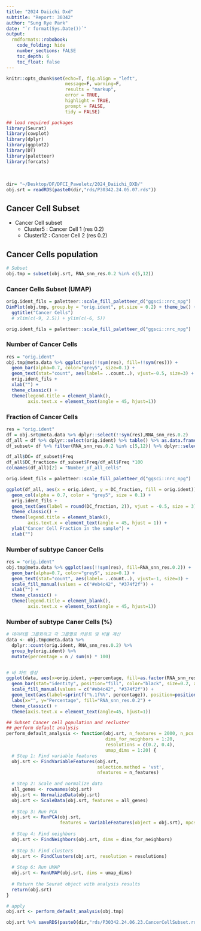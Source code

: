 ```yaml
---
title: "2024 Daiichi Dxd"
subtitle: "Report: 30342"
author: "Sung Rye Park"
date: "`r format(Sys.Date())`"
output:  
  rmdformats::robobook: 
    code_folding: hide 
    number_sections: FALSE
    toc_depth: 6
    toc_float: false
---
```


```r
knitr::opts_chunk$set(echo=T, fig.align = "left", 
                      message=F, warning=F,
                      results = "markup",
                      error = TRUE,
                      highlight = TRUE,
                      prompt = FALSE,
                      tidy = FALSE)
```

```r
## load required packages
library(Seurat)
library(cowplot)
library(dplyr)
library(ggplot2)
library(DT)
library(paletteer)
library(forcats)
```

<br>



```r
dir= "~/Desktop/DF/DFCI_Paweletz/2024_Daiichi_DXD/"
obj.srt = readRDS(paste0(dir,"rds/P30342.24.05.07.rds"))
```


## Cancer Cell Subset  

-   Cancer Cell subset
    -   Cluster5 : Cancer Cell 1 (res 0.2)
    -   Cluster12 : Cancer Cell 2 (res 0.2)    

## Cancer Cells population {.tabset}
```r
# Subset
obj.tmp = subset(obj.srt, RNA_snn_res.0.2 %in% c(5,12))
```

### Cancer Cells Subset (UMAP)  
```r
orig.ident_fils = paletteer::scale_fill_paletteer_d("ggsci::nrc_npg") 
DimPlot(obj.tmp, group.by = "orig.ident", pt.size = 0.2) + theme_bw() +
  ggtitle("Cancer Cells") 
  # xlim(c(-9, 2.5)) + ylim(c(-6, 5))
```

```r
orig.ident_fils = paletteer::scale_fill_paletteer_d("ggsci::nrc_npg") 
```

### Number of Cancer Cells   
```r
res = "orig.ident"
obj.tmp@meta.data %>% ggplot(aes(!!sym(res), fill=!!sym(res))) + 
  geom_bar(alpha=0.7, color="grey5", size=0.1) +
  geom_text(stat="count", aes(label= ..count..), vjust=-0.5, size=3) +
  orig.ident_fils + 
  xlab("") + 
  theme_classic() +
  theme(legend.title = element_blank(),
        axis.text.x = element_text(angle = 45, hjust=1)) 
```


### Fraction of Cancer Cells   
```r
res = "orig.ident"
df = obj.srt@meta.data %>% dplyr::select(!!sym(res),RNA_snn_res.0.2)
df_all = df %>% dplyr::select(orig.ident) %>% table() %>% as.data.frame()  
df_subset= df %>% filter(RNA_snn_res.0.2 %in% c(5,12)) %>% dplyr::select(orig.ident) %>% table() %>% as.data.frame()  

df_all$DC= df_subset$Freq
df_all$DC_fraction= df_subset$Freq/df_all$Freq *100
colnames(df_all)[2] = "Number_of_all_cells"

orig.ident_fils = paletteer::scale_fill_paletteer_d("ggsci::nrc_npg") 

ggplot(df_all, aes(x = orig.ident, y = DC_fraction, fill = orig.ident)) +
  geom_col(alpha = 0.7, color = "grey5", size = 0.1) +
  orig.ident_fils +
  geom_text(aes(label = round(DC_fraction, 2)), vjust = -0.5, size = 3) +  # 소수점 둘째자리까지 반올림하여 표시
  theme_classic() +
  theme(legend.title = element_blank(),
        axis.text.x = element_text(angle = 45, hjust = 1)) +
  ylab("Cancer Cell Fraction in the sample") +
  xlab("")
```

### Number of subtype Cancer Cells   
```r
res = "orig.ident"
obj.tmp@meta.data %>% ggplot(aes(!!sym(res), fill=RNA_snn_res.0.2)) + 
  geom_bar(alpha=0.7, color="grey5", size=0.1) +
  geom_text(stat="count", aes(label= ..count..), vjust=-1, size=3) +
  scale_fill_manual(values = c("#eb4c42", "#374f2f")) + 
  xlab("") + 
  theme_classic() +
  theme(legend.title = element_blank(),
        axis.text.x = element_text(angle = 45, hjust=1)) 
```

### Number of subtype Caner Cells (%)  
```r
# 데이터를 그룹화하고 각 그룹별로 카운트 및 비율 계산
data <- obj.tmp@meta.data %>%
  dplyr::count(orig.ident, RNA_snn_res.0.2) %>%
  group_by(orig.ident) %>%
  mutate(percentage = n / sum(n) * 100)


# 바 차트 생성
ggplot(data, aes(x=orig.ident, y=percentage, fill=as.factor(RNA_snn_res.0.2))) +
  geom_bar(stat="identity", position="fill", color="black", size=0.2, alpha=0.7) +  # 막대를 비율로 채움
  scale_fill_manual(values = c("#eb4c42", "#374f2f")) +
  geom_text(aes(label=sprintf("%.1f%%", percentage)), position=position_fill(vjust=0.5), size=4, color="grey5") +
  labs(x="", y="Percentage", fill="RNA_snn_res.0.2") +
  theme_classic() +
  theme(axis.text.x = element_text(angle=45, hjust=1))

```



```r
## Subset Cancer cell population and recluster 
## perform default analysis
perform_default_analysis <- function(obj.srt, n_features = 2000, n_pcs = 20, 
                                     dims_for_neighbors = 1:20, 
                                     resolutions = c(0.2, 0.4), 
                                     umap_dims = 1:20) {
  # Step 1: Find variable features
  obj.srt <- FindVariableFeatures(obj.srt, 
                                  selection.method = 'vst', 
                                  nfeatures = n_features)
  
  # Step 2: Scale and normalize data
  all_genes <- rownames(obj.srt)
  obj.srt <- NormalizeData(obj.srt)
  obj.srt <- ScaleData(obj.srt, features = all_genes)
  
  # Step 3: Run PCA
  obj.srt <- RunPCA(obj.srt, 
                    features = VariableFeatures(object = obj.srt), npcs = n_pcs)
  
  # Step 4: Find neighbors
  obj.srt <- FindNeighbors(obj.srt, dims = dims_for_neighbors)
  
  # Step 5: Find clusters
  obj.srt <- FindClusters(obj.srt, resolution = resolutions)
  
  # Step 6: Run UMAP
  obj.srt <- RunUMAP(obj.srt, dims = umap_dims)
  
  # Return the Seurat object with analysis results
  return(obj.srt)
}

# apply
obj.srt <- perform_default_analysis(obj.tmp)
```



```r
obj.srt %>% saveRDS(paste0(dir,"rds/P30342.24.06.23.CancerCellSubset.rds"))
```






<br><br><br>
